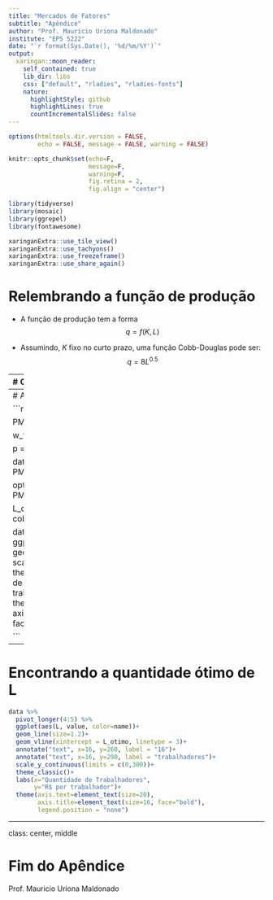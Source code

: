 ```yaml
---
title: "Mercados de Fatores"
subtitle: "Apêndice"
author: "Prof. Mauricio Uriona Maldonado"
institute: "EPS 5222"
date: "`r format(Sys.Date(), '%d/%m/%Y')`"
output:
  xaringan::moon_reader:
    self_contained: true
    lib_dir: libs
    css: ["default", "rladies", "rladies-fonts"]
    nature:
      highlightStyle: github
      highlightLines: true
      countIncrementalSlides: false
---
```



```r
options(htmltools.dir.version = FALSE,
        echo = FALSE, message = FALSE, warning = FALSE)

knitr::opts_chunk$set(echo=F,
                      message=F,
                      warning=F,
                      fig.retina = 2,
                      fig.align = "center")

```

```r
library(tidyverse)
library(mosaic)
library(ggrepel)
library(fontawesome)

xaringanExtra::use_tile_view()
xaringanExtra::use_tachyons()
xaringanExtra::use_freezeframe()
xaringanExtra::use_share_again()
```

# Relembrando a função de produção

- A função de produção tem a forma $$q=f(K,L)$$

- Assumindo, $K$ fixo no curto prazo, uma função Cobb-Douglas pode ser: $$q=8L^{0.5}$$

---
# Graficando a Função de Produção

```r


w = 150


cobb <- function(L){
  (8)*L^0.5
}

#cobb <- function(L){
#  12*(L)-L^2
#}

data <- data.frame(L=1:30)

data <- data %>% 
  mutate(Q=cobb(L))


data %>% 
  ggplot(aes(L,Q))+
  geom_line(size=1.2)+
  theme_classic()+
  theme(axis.text=element_text(size=20),
        axis.title=element_text(size=16, face="bold"),
        legend.position = "none")


```

---
# A Curva de Demanda do Trabalho

```r
library(Deriv)

PML <- Deriv(cobb, "L")

w_func <- function(L){w}

p = 150

data <- data %>% 
  mutate(PML = PML(L),
         RMgP = PML(L)*p,
         w=w)

optimal <- uniroot(function(x) PML(x)*p - w_func(x), c(10,30))

L_otimo <- optimal$root
Q_otimo <- cobb(L_otimo)

data %>% 
  pivot_longer(4:5) %>% 
  ggplot(aes(L, value, color=name))+
  geom_line(size=1.2)+
  scale_y_continuous(limits = c(0,300))+
  theme_classic()+
  labs(x="Quantidade de Trabalhadores",
       y="R$ por trabalhador")+
  theme(axis.text=element_text(size=20),
        axis.title=element_text(size=16, face="bold"),
        legend.position = "none")

```

---
# Encontrando a quantidade ótimo de L

```r
data %>% 
  pivot_longer(4:5) %>% 
  ggplot(aes(L, value, color=name))+
  geom_line(size=1.2)+
  geom_vline(xintercept = L_otimo, linetype = 3)+
  annotate("text", x=16, y=260, label = "16")+
  annotate("text", x=16, y=290, label = "trabalhadores")+
  scale_y_continuous(limits = c(0,300))+
  theme_classic()+
  labs(x="Quantidade de Trabalhadores",
       y="R$ por trabalhador")+
  theme(axis.text=element_text(size=20),
        axis.title=element_text(size=16, face="bold"),
        legend.position = "none")
```


---

class: center, middle

# Fim do Apêndice

Prof. Mauricio Uriona Maldonado

